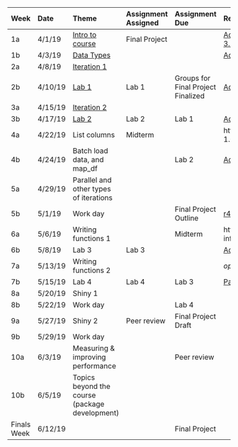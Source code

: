 | **Week**    | **Date** | **Theme**                                      | **Assignment Assigned** | **Assignment Due**                            | **Reading**                                                                                                                                   |
| :---------- | :------- | :--------------------------------------------- | :---------------------- | :-------------------------------------------- | :-------------------------------------------------------------------------------------------------------------------------------------------- |
| 1a          | 4/1/19   | [Intro to course](slides/w1p1.html)            | Final Project           |                                               | [Adv R: Intro to Functional Programming](https://adv-r.hadley.nz/fp.html); [Adv R: 3.1, 3.2, 3.5 ](https://adv-r.hadley.nz/vectors-chap.html) |
| 1b          | 4/3/19   | [Data Types](slides/w1p2.html)                 |                         |                                               | [Adv R: 5.3](https://adv-r.hadley.nz/control-flow.html#loops)                                                                                 |
| 2a          | 4/8/19   | [Iteration 1](slides/w2p1.html)                |                         |                                               |                                                                                                                                               |
| 2b          | 4/10/19  | [Lab 1](lab1.html)                             | Lab 1                   | Groups for Final Project Finalized            | [Adv R: 9.1 to 9.3](https://adv-r.hadley.nz/functionals.html)                                                                                 |
| 3a          | 4/15/19  | [Iteration 2](slides/w3p1.html)                |                         |                                               |                                                                                                                                               |
| 3b          | 4/17/19  | [Lab 2](lab2.html)                             | Lab 2                   | Lab 1                                         | [Adv R: 3.6 ](https://adv-r.hadley.nz/vectors-chap.html); [r4ds: 25](https://r4ds.had.co.nz/many-models.html)                                 |
| 4a          | 4/22/19  | List columns                                   | Midterm                 |                                               | https://www.tidyverse.org/articles/2018/01/fs-1.0.0/                                                                                          |
| 4b          | 4/24/19  | Batch load data, and map_df                    |                         | Lab 2                                         | [Adv R: 9.4 to 9.6](https://adv-r.hadley.nz/functionals.html)                                                                                 |
| 5a          | 4/29/19  | Parallel and other types of iterations         |                         |                                               |                                                                                                                                               |
| 5b          | 5/1/19   | Work day                                       |                         | Final Project Outline                         | [r4ds: 19](http://r4ds.had.co.nz/functions.html)                                                                                              |
| 6a          | 5/6/19   | Writing functions 1                            |                         | Midterm  												              | https://swcarpentry.github.io/r-novice-inflammation/02-func-R/                                                                                |
| 6b          | 5/8/19   | Lab 3                                          | Lab 3                   |                                               | [Adv R: 6.1 to 6.4](https://adv-r.hadley.nz/functions.html)                                                                                   |
| 7a          | 5/13/19  | Writing functions 2                            |                         |                                               | *optional* [Adv R: 6.5 to 6.8](https://adv-r.hadley.nz/functions.html)                                                                        |
| 7b          | 5/15/19  | Lab 4                                          | Lab 4                   | Lab 3                                         | [Parts](https://shiny.rstudio.com/articles/basics.html); [Build](https://shiny.rstudio.com/articles/build.html);                              |
| 8a          | 5/20/19  | Shiny 1                                        |                         |                                               |                                                                                                                                               |
| 8b          | 5/22/19  | Work day                                       |                         | Lab 4                                         |                                                                                                                                               |
| 9a          | 5/27/19  | Shiny 2                                        | Peer review             | Final Project Draft                           |                                                                                                                                               |
| 9b          | 5/29/19  | Work day                                       |                         |                                               |                                                                                                                                               |
| 10a         | 6/3/19   | Measuring & improving performance              |                         | Peer review                                   |                                                                                                                                               |
| 10b         | 6/5/19   | Topics beyond the course (package development) |                         |                                               |                                                                                                                                               |
| Finals Week | 6/12/19  |                                                |                         | Final Project                                 |                                                                                                                                               |